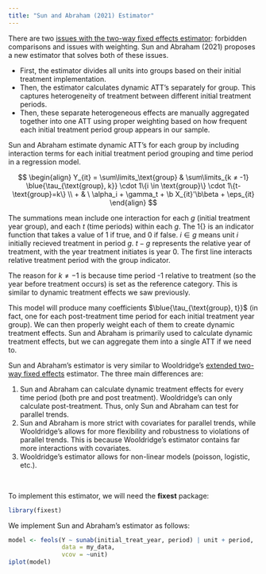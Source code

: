 ```yaml
---
title: "Sun and Abraham (2021) Estimator"
---
```


There are two [issues with the two-way fixed effects estimator](twfestaggered.qmd): forbidden comparisons and issues with weighting. Sun and Abraham (2021) proposes a new estimator that solves both of these issues.

-   First, the estimator divides all units into groups based on their initial treatment implementation.
-   Then, the estimator calculates dynamic ATT's separately for group. This captures heterogeneity of treatment between different initial treatment periods.
-   Then, these separate heterogeneous effects are manually aggregated together into one ATT using proper weighting based on how frequent each initial treatment period group appears in our sample.

Sun and Abraham estimate dynamic ATT's for each group by including interaction terms for each initial treatment period grouping and time period in a regression model.

$$
\begin{align}
Y_{it} = \sum\limits_\text{group} & \sum\limits_{k ≠ -1} \blue{\tau_{\text{group}, k}} \cdot 1\{i \in \text{group}\} \cdot 1\{t-\text{group}=k\} \\
+ & \ \alpha_i + \gamma_t + \b X_{it}'\b\beta + \eps_{it}
\end{align}
$$

::: small
The summations mean include one interaction for each $g$ (initial treatment year group), and each $t$ (time periods) within each $g$. The $1\{\}$ is an indicator function that takes a value of 1 if true, and 0 if false. $i \in g$ means unit $i$ initially recieved treatment in period $g$. $t-g$ represents the relative year of treatment, with the year treatment initiates is year 0. The first line interacts relative treatment period with the group indicator.
:::

The reason for $k ≠ -1$ is because time period -1 relative to treatment (so the year before treatment occurs) is set as the reference category. This is similar to dynamic treatment effects we saw previously.

This model will produce many coefficients $\blue{\tau_{\text{group}, t}}$ (in fact, one for each post-treatment time period for each initial treatment year group). We can then properly weight each of them to create dynamic treatment effects. Sun and Abraham is primarily used to calculate dynamic treatment effects, but we can aggregate them into a single ATT if we need to.

Sun and Abraham's estimator is very similar to Wooldridge's [extended two-way fixed effects](etwfe.qmd) estimator. The three main differences are:

1.  Sun and Abraham can calculate dynamic treatment effects for every time period (both pre and post treatment). Wooldridge's can only calculate post-treatment. Thus, only Sun and Abraham can test for parallel trends.
2.  Sun and Abraham is more strict with covariates for parallel trends, while Wooldridge's allows for more flexibility and robustness to violations of parallel trends. This is because Wooldridge's estimator contains far more interactions with covariates.
3.  Wooldridge's estimator allows for non-linear models (poisson, logistic, etc.).

<br />

To implement this estimator, we will need the **fixest** package:

```r
library(fixest)
```

We implement Sun and Abraham's estimator as follows:

```r
model <- feols(Y ~ sunab(initial_treat_year, period) | unit + period,
               data = my_data,
               vcov = ~unit)
iplot(model)
```
